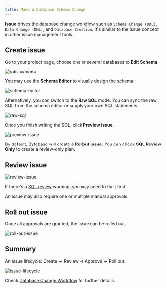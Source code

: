 ```yaml
---
title: Make a Database Schema Change
---
```


**Issue** drives the database change workflow such as `Schema Change (DDL)`, `Data Change (DML)`, and `Database Creation`. It's similar to the issue concept in other issue management tools.

## Create issue

Go to your project page, choose one or several databases to **Edit Schema**.

![edit-schema](/content/docs/get-started/step-by-step/change-schema/edit-schema.webp)

You may use the **Schema Editor** to visually design the schema.

![schema-editor](/content/docs/get-started/step-by-step/change-schema/schema-editor.webp)

Alternatively, you can switch to the **Raw SQL** mode. You can sync the raw SQL from the schema editor or supply your own
SQL statements.

![raw-sql](/content/docs/get-started/step-by-step/change-schema/raw-sql.webp)

Once you finish writing the SQL, click **Preview issue**.

![preview-issue](/content/docs/get-started/step-by-step/change-schema/preview-issue.webp)

By default, Bytebase will create a **Rollout issue**. You can check **SQL Review Only** to create a review-only plan.

## Review issue

![review-issue](/content/docs/get-started/step-by-step/change-schema/review-issue.webp)

If there's a [SQL review](/docs/sql-review/overview) warning, you may need to fix it first.

An issue may also require one or multiple manual approvals.

## Roll out issue

Once all approvals are granted, the issue can be rolled out.

![roll-out-issue](/content/docs/get-started/step-by-step/change-schema/roll-out-issue.webp)

## Summary

An issue lifecycle: Create -> Review -> Approve -> Roll out.

![issue-lifecycle](/content/docs/get-started/step-by-step/change-schema/issue-lifecycle.webp)

Check [Database Change Workflow](/docs/change-database/change-workflow/) for further details.
